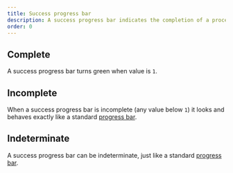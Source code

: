 ```yaml
---
title: Success progress bar
description: A success progress bar indicates the completion of a process.
order: 0
---
```



## Complete

A success progress bar turns green when value is `1`.

<Example Component={SuccessProgressBarComplete} packageName="@atlaskit/progress-bar" />

## Incomplete

When a success progress bar is incomplete (any value below `1`) it looks and behaves exactly like a
standard [progress bar](/components/progress-bar).

<Example Component={SuccessProgressBarIncomplete} packageName="@atlaskit/progress-bar" />

## Indeterminate

A success progress bar can be indeterminate, just like a standard
[progress bar](/components/progress-bar).

<Example Component={SuccessProgressBarIndeterminate} packageName="@atlaskit/progress-bar" />

